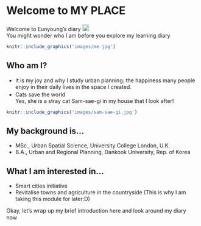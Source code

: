 # **Welcome to MY PLACE** {.unnumbered}

Welcome to Eunyoung's diary ![](images/image-1680664414.png){width="18"}\
You might wonder who I am before you explore my learning diary ![](images/image-1135957059.png){width="16" height="13"}

```r
knitr::include_graphics('images/me.jpg')
```

## **Who am I?**

-   It is my joy and why I study urban planning: the happiness many people enjoy in their daily lives in the space I created.
-   Cats save the world ![](images/image-665550276.png){width="16" height="17"}\
    Yes, she is a stray cat Sam-sae-gi in my house that I look after!

```r
knitr::include_graphics('images/sam-sae-gi.jpg')
```

## **My background is...**

-   MSc., Urban Spatial Science, University College London, U.K.
-   B.A., Urban and Regional Planning, Dankook University, Rep. of Korea

## **What I am interested in...**

-   Smart cities initiative
-   Revitalise towns and agriculture in the countryside (This is why I am taking this module for later:D)

Okay, let's wrap up my brief introduction here and look around my diary now ![](images/image-106880547.png){width="15"}
